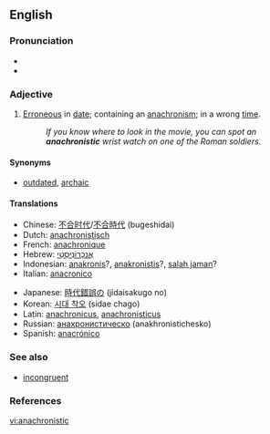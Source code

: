 ==English==

===Pronunciation===
*{{IPA|/əˌnækrəˈnɪstɪk/}}
*{{audio|en-us-anachronistic.ogg|Audio (US)}}

===Adjective===
{{en-adj}}

# [[erroneous|Erroneous]] in [[date]]; containing an [[anachronism]]; in a wrong [[time]].
#:''If you know where to look in the movie, you can spot an '''anachronistic''' wrist watch on one of the Roman soldiers.''

====Synonyms====
*[[outdated]], [[archaic]]

====Translations====
{{top}}
*Chinese: [[不合时代]]/[[不合時代]] (bugeshidai)
*Dutch: [[anachronistisch]]
*French: [[anachronique]]
*Hebrew: [[אנכרוניסטי|אֲנַכְרוֹנִיסְטִי]]
*Indonesian: [[anakronis]]?, [[anakronistis]]?, [[salah jaman]]?
*Italian: [[anacronico]]
{{mid}}
*Japanese: [[時代錯誤の]] (jidaisakugo no)
*Korean: [[시대 착오]] (sidae chago)
*Latin: [[anachronicus]], [[anachronisticus]]
*Russian: [[анахронистическо]] (anakhronistichesko)
*Spanish: [[anacrónico]]
{{bottom}}

===See also===
*[[incongruent]]

===References===
{{R:Century 1911}}
{{R:Webster 1913}}

[[vi:anachronistic]]